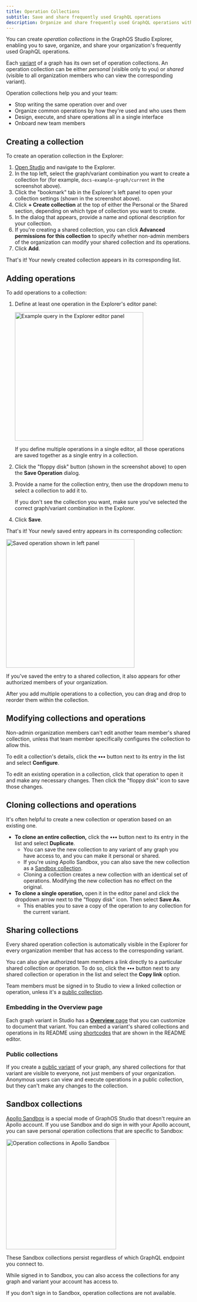 ```yaml
---
title: Operation Collections
subtitle: Save and share frequently used GraphQL operations
description: Organize and share frequently used GraphQL operations with operation collections in GraphOS Studio Explorer.
---
```


You can create _operation collections_ in the GraphOS Studio Explorer, enabling you to save, organize, and share your organization's frequently used GraphQL operations.

Each [variant](../graphs/#variants) of a graph has its own set of operation collections. An operation collection can be either _personal_ (visible only to you) or _shared_ (visible to all organization members who can view the corresponding variant).

Operation collections help you and your team:

- Stop writing the same operation over and over
- Organize common operations by how they're used and who uses them
- Design, execute, and share operations all in a single interface
- Onboard new team members

## Creating a collection

To create an operation collection in the Explorer:

1. [Open Studio](https://studio.apollographql.com/?referrer=docs-content) and navigate to the Explorer.
2. In the top left, select the graph/variant combination you want to create a collection for (for example, `docs-example-graph/current` in the screenshot above).
3. Click the "bookmark" tab in the Explorer's left panel to open your collection settings (shown in the screenshot above).
4. Click **+ Create collection** at the top of either the Personal or the Shared section, depending on which type of collection you want to create.
5. In the dialog that appears, provide a name and optional description for your collection.
6. If you're creating a shared collection, you can click **Advanced permissions for this collection** to specify whether non-admin members of the organization can modify your shared collection and its operations.
7. Click **Add**.

That's it! Your newly created collection appears in its corresponding list.

## Adding operations

To add operations to a collection:

1. Define at least one operation in the Explorer's editor panel:

   <img
     src="../img/explorer/create-operation.jpg"
     alt="Example query in the Explorer editor panel"
     class="screenshot"
     width="350"
   />

   <Note>

   If you define multiple operations in a single editor, all those operations are saved together as a single entry in a collection.

   </Note>

2. Click the "floppy disk" button (shown in the screenshot above) to open the **Save Operation** dialog.
3. Provide a name for the collection entry, then use the dropdown menu to select a collection to add it to.

   <Note>

   If you don't see the collection you want, make sure you've selected the correct graph/variant combination in the Explorer.

   </Note>

4. Click **Save**.

That's it! Your newly saved entry appears in its corresponding collection:

<img
  src="../img/explorer/added-operation.jpg"
  alt="Saved operation shown in left panel"
  className="screenshot"
  width="350"
/>

If you've saved the entry to a shared collection, it also appears for other authorized members of your organization.

<Tip>

After you add multiple operations to a collection, you can drag and drop to reorder them within the collection.

</Tip>

## Modifying collections and operations

<Note>

Non-admin organization members can't edit another team member's shared collection, unless that team member specifically configures the collection to allow this.

</Note>

To edit a collection's details, click the **•••** button next to its entry in the list and select **Configure**.

To edit an existing operation in a collection, click that operation to open it and make any necessary changes. Then click the "floppy disk" icon to save those changes.

## Cloning collections and operations

It's often helpful to create a new collection or operation based on an existing one.

- **To clone an entire collection,** click the **•••** button next to its entry in the list and select **Duplicate**.
  - You can save the new collection to any variant of any graph you have access to, and you can make it personal or shared.
  - If you're using Apollo Sandbox, you can also save the new collection as a [Sandbox collection](#sandbox-collections).
  - Cloning a collection creates a new collection with an identical set of operations. Modifying the new collection has no effect on the original.
- **To clone a single operation,** open it in the editor panel and click the dropdown arrow next to the "floppy disk" icon. Then select **Save As**.
  - This enables you to save a copy of the operation to any collection for the current variant.

## Sharing collections

Every shared operation collection is automatically visible in the Explorer for every organization member that has access to the corresponding variant.

You can also give authorized team members a link directly to a particular shared collection or operation. To do so, click the **•••** button next to any shared collection or operation in the list and select the **Copy link** option.

<Note>

Team members must be signed in to Studio to view a linked collection or operation, unless it's a [public collection](#public-collections).

</Note>

### Embedding in the Overview page

Each graph variant in Studio has a [**Overview** page](../graphs/studio-features/#the-readme-page) that you can customize to document that variant. You can embed a variant's shared collections and operations in its README using [shortcodes](../graphs/studio-features/#readme-shortcodes) that are shown in the README editor.

### Public collections

If you create a [public variant](../graphs/management/#public-variants) of your graph, any shared collections for that variant are visible to everyone, not just members of your organization. Anonymous users can view and execute operations in a public collection, but they can't make any changes to the collection.

## Sandbox collections

[Apollo Sandbox](./sandbox/) is a special mode of GraphOS Studio that doesn't require an Apollo account. If you use Sandbox and do sign in with your Apollo account, you can save personal operation collections that are specific to Sandbox:

<img
  src="../img/explorer/sandbox-collections.jpg"
  alt="Operation collections in Apollo Sandbox"
  className="screenshot"
  width="300"
/>

These Sandbox collections persist regardless of which GraphQL endpoint you connect to.

While signed in to Sandbox, you can also access the collections for any graph and variant your account has access to.

<Note>

If you don't sign in to Sandbox, operation collections are not available.

</Note>
